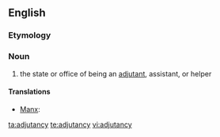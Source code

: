 ==English==

===Etymology===
{{suffix|adjutant|cy}}

===Noun===
{{head|en|noun|plural|[[adjutancies]]}}

# the state or office of being an [[adjutant]], assistant, or helper

====Translations====
{{trans-top|state or office of being an adjutant}}
* [[Manx]]: {{t-|gv|co-yantys|m}}
{{trans-mid}}
{{trans-bottom}}

[[ta:adjutancy]]
[[te:adjutancy]]
[[vi:adjutancy]]